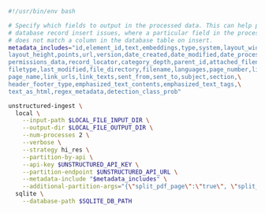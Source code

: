 ```bash CLI
#!/usr/bin/env bash

# Specify which fields to output in the processed data. This can help prevent
# database record insert issues, where a particular field in the processed data
# does not match a column in the database table on insert.
metadata_includes="id,element_id,text,embeddings,type,system,layout_width,\
layout_height,points,url,version,date_created,date_modified,date_processed,\
permissions_data,record_locator,category_depth,parent_id,attached_filename,\
filetype,last_modified,file_directory,filename,languages,page_number,links,\
page_name,link_urls,link_texts,sent_from,sent_to,subject,section,\
header_footer_type,emphasized_text_contents,emphasized_text_tags,\
text_as_html,regex_metadata,detection_class_prob"

unstructured-ingest \
  local \
    --input-path $LOCAL_FILE_INPUT_DIR \
    --output-dir $LOCAL_FILE_OUTPUT_DIR \
    --num-processes 2 \
    --verbose \
    --strategy hi_res \
    --partition-by-api \
    --api-key $UNSTRUCTURED_API_KEY \
    --partition-endpoint $UNSTRUCTURED_API_URL \
    --metadata-include "$metadata_includes" \
    --additional-partition-args="{\"split_pdf_page\":\"true\", \"split_pdf_allow_failed\":\"true\", \"split_pdf_concurrency_level\": 15}" \
  sqlite \
    --database-path $SQLITE_DB_PATH
```